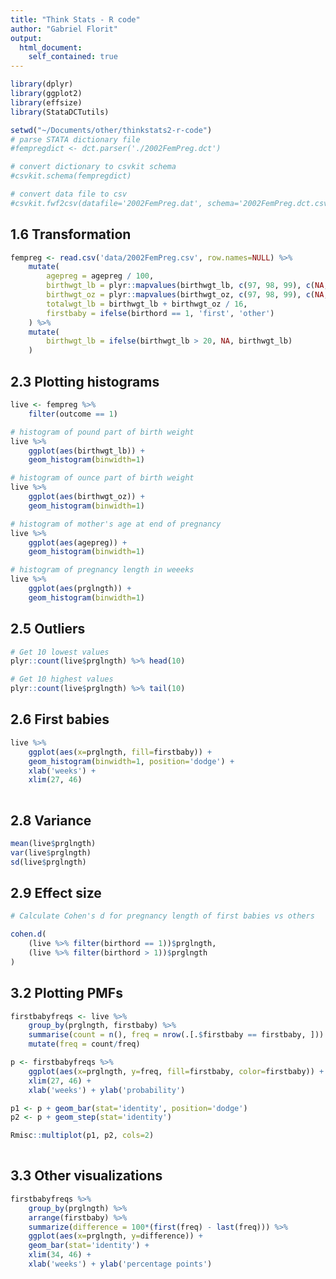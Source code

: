```yaml
---
title: "Think Stats - R code"
author: "Gabriel Florit"
output:
  html_document:
    self_contained: true
---
```


```r
library(dplyr)
library(ggplot2)
library(effsize)
library(StataDCTutils)
```

```r
setwd("~/Documents/other/thinkstats2-r-code")
# parse STATA dictionary file
#fempregdict <- dct.parser('./2002FemPreg.dct')

# convert dictionary to csvkit schema
#csvkit.schema(fempregdict)

# convert data file to csv
#csvkit.fwf2csv(datafile='2002FemPreg.dat', schema='2002FemPreg.dct.csv', output='2002FemPreg.csv')

```

## 1.6 Transformation
```r

fempreg <- read.csv('data/2002FemPreg.csv', row.names=NULL) %>%
	mutate(
		agepreg = agepreg / 100,
		birthwgt_lb = plyr::mapvalues(birthwgt_lb, c(97, 98, 99), c(NA, NA, NA)),
		birthwgt_oz = plyr::mapvalues(birthwgt_oz, c(97, 98, 99), c(NA, NA, NA)),
		totalwgt_lb = birthwgt_lb + birthwgt_oz / 16,
		firstbaby = ifelse(birthord == 1, 'first', 'other')
	) %>%
	mutate(
		birthwgt_lb = ifelse(birthwgt_lb > 20, NA, birthwgt_lb)
	)

```

## 2.3 Plotting histograms
```r

live <- fempreg %>%
	filter(outcome == 1)

# histogram of pound part of birth weight
live %>%
	ggplot(aes(birthwgt_lb)) +
	geom_histogram(binwidth=1)

# histogram of ounce part of birth weight
live %>%
	ggplot(aes(birthwgt_oz)) +
	geom_histogram(binwidth=1)

# histogram of mother's age at end of pregnancy
live %>%
	ggplot(aes(agepreg)) +
	geom_histogram(binwidth=1)

# histogram of pregnancy length in weeeks
live %>%
	ggplot(aes(prglngth)) +
	geom_histogram(binwidth=1)

```

## 2.5 Outliers
```r

# Get 10 lowest values
plyr::count(live$prglngth) %>% head(10)

# Get 10 highest values
plyr::count(live$prglngth) %>% tail(10)

```

## 2.6 First babies
```r

live %>%
	ggplot(aes(x=prglngth, fill=firstbaby)) +
	geom_histogram(binwidth=1, position='dodge') +
	xlab('weeks') +
	xlim(27, 46)
	
```

## 2.8 Variance
```r

mean(live$prglngth)
var(live$prglngth)
sd(live$prglngth)

```

## 2.9 Effect size
```r

# Calculate Cohen's d for pregnancy length of first babies vs others

cohen.d(
	(live %>% filter(birthord == 1))$prglngth,
	(live %>% filter(birthord > 1))$prglngth
)

```

## 3.2 Plotting PMFs
```r

firstbabyfreqs <- live %>%
	group_by(prglngth, firstbaby) %>%
	summarise(count = n(), freq = nrow(.[.$firstbaby == firstbaby, ])) %>%
	mutate(freq = count/freq)

p <- firstbabyfreqs %>%
	ggplot(aes(x=prglngth, y=freq, fill=firstbaby, color=firstbaby)) +
	xlim(27, 46) +
	xlab('weeks') + ylab('probability')

p1 <- p + geom_bar(stat='identity', position='dodge')
p2 <- p + geom_step(stat='identity')

Rmisc::multiplot(p1, p2, cols=2)
	
```

## 3.3 Other visualizations
```r

firstbabyfreqs %>%
	group_by(prglngth) %>%
	arrange(firstbaby) %>%
	summarize(difference = 100*(first(freq) - last(freq))) %>%
	ggplot(aes(x=prglngth, y=difference)) +
	geom_bar(stat='identity') +
	xlim(34, 46) +
	xlab('weeks') + ylab('percentage points')

```
































